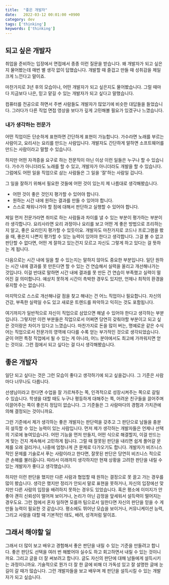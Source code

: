 ```yaml
---
title:  "좋은 개발자"
date:   2022-03-12 00:01:00 +0900
category: dev
tags: ['thinking']
keywords: ['thinking']
---
```


## 되고 싶은 개발자

취업을 준비하는 입장에서 면접에서 종종 이런 질문을 받습니다.
왜 개발자가 되고 싶은지 물어봤는데 매번 별 생각 없이 답했습니다.
개발할 때 즐겁고 만들 때 성취감을 제일 크게 느낀다고 말이죠.

마찬가지로 3년 후의 모습이나, 어떤 개발자가 되고 싶은지도 물어봤습니다.
그럴 때마다 지금보다 나은, 믿고 맡길 수 있는 개발자가 되고 싶다고 말했습니다.

컴퓨터를 전공으로 하면서 주변 사람들도 개발자가 많았기에 비슷한 대답들을 들었습니다.
그러다가 다른 직업 면접 영상을 보다가 깊게 고민해볼 필요가 있겠구나 느꼈습니다.

### 내가 생각하는 전문가

어떤 직업이든 단순하게 표현하면 간단하게 표현이 가능합니다.
가수라면 노래를 부르는 사람이고, 요리사는 요리를 만드는 사람입니다.
개발자도 간단하게 말하면 소프트웨어를 만드는 사람이라고 말할 수 있습니다.

하지만 어떤 자격증을 요구로 하는 전문직이 아닌 이상 이런 일들은 누구나 할 수 있습니다.
가수가 아니더라도 노래를 할 수 있고, 개발자가 아니더라도 개발을 할 수 있습니다.
그럼에도 어떤 일을 직업으로 삼는 사람들은 그 일을 '잘'하는 사람일 겁니다.

그 일을 잘하기 위해서 필요한 것들에 어떤 것이 있는지 제 나름대로 생각해봤습니다.

- 어떤 것이 좋은 것인지 평가할 수 있어야 합니다.
- 원하는 시간 내에 원하는 결과를 만들 수 있어야 합니다.
- 스스로 채워나가야 할 점에 대해서 판단하고 실행할 수 있어야 합니다.

제일 먼저 전문가라면 취미로 하는 사람들과 차이를 낼 수 있는 부분이 평가하는 부분이라 생각합니다.
요리사라면 요리 과정이나 요리를 보고 어떤 게 좋은 방법으로 조리하는지 알고, 좋은 요리인지 평가할 수 있듯이요.
개발자도 마찬가지로 코드나 프로그램을 봤을 때, 좋은지 나쁜지 평가할 수 있는 능력이 있어야 한다고 생각합니다.
그걸 볼 수 없고 판단할 수 없다면, 어떤 게 잘하고 있는건지 모르고 자신도 그렇게 하고 있다는 걸 뜻하는 게 됩니다.

다음으로는 시간 내에 일을 할 수 있는지는 말하지 않아도 중요한 부분입니다.
일단 원하는 시간 내에 결과를 못 만든다면 할 수 있는 건 연습해서 실력을 올리고 개선해나가는 것입니다.
이걸 반대로 말하면 시간 내에 결과를 못 만든 건 연습이 부족했고 실력이 떨어진 걸 의미합니다.
예상치 못하게 시간이 촉박한 경우도 있지만, 언제나 최적의 환경을 유지할 수는 없습니다.

마지막으로 스스로 개선해나갈 점을 찾고 해내는 건 어느 직업이나 필요합니다.
자신의 건강, 부족한 실력일 수도 있고 새로운 트렌드를 파악하고 익히는 것도 포함됩니다.

여기까지가 일반적으로 자신이 직업으로 삼았으면 해낼 수 있어야 한다고 생각하는 부분입니다.
그렇지만 이런 부분들은 직업으로서 어쩌면 당연히 갖춰야할 부분이고 되고 싶은 것이랑은 차이가 있다고 느꼈습니다.
마찬가지로 돈을 많이 버는, 명예로운 같은 수식어는 직업으로서 전문가의 영역에 다다를 수록 얻는 부가적인 것으로 생각되었습니다.
굳이 어떤 특정 직업에서 될 수 있는 게 아니라, 어느 분야에서도 최고에 가까워지면 얻는 것이요.
그런 점에서 되고 싶다는 걸 다시 생각해봤습니다.

## 좋은 개발자

일단 되고 싶다는 것은 그런 모습이 좋다고 생각하기에 되고 싶을겁니다.
그 기준은 사람마다 너무나도 다릅니다.

선생님이라고 한다면 수업을 잘 가르쳐주는 쪽, 인격적으로 성장시켜주는 쪽으로 갈릴 수 있습니다.
학생을 대할 때도 누구나 평등하게 대해주는 쪽, 어려운 친구들을 끌어주며 이끌어주는 쪽이 좋은지 정답이 없습니다.
그 기준들은 그 사람마다의 경험과 가치관에 의해 결정되는 것이니까요.

그런 기준에서 제가 생각하는 좋은 개발자는 판단력을 갖추고 그 판단으로 남들을 충분히 설득할 수 있는 능력이 있는 사람입니다.
먼저 제가 생각하는 개발자들은 언제나 선택의 기로에 놓여있습니다.
어떤 기능을 먼저 만들지, 어떤 식으로 해결할지, 이걸 만드는 게 맞는 건지 계속해서 고민하게 됩니다.
그럴 때 잘못된 판단을 내리면 쉽게 풀어갈 문제를 오래 걸리거나, 나중에 엄청나게 큰 문제로 다가오기도 합니다.
개발자가 비즈니스적인 문제를 기술로서 푸는 사람이라고 한다면, 잘못된 판단은 당연히 비즈니스 적으로 큰 손해를 불러옵니다.
따라서 미래까지 생각하지만 현재 상황을 고려한 판단을 내릴 수 있는 개발자가 좋다고 생각했습니다.

하지만 이런 판단을 했지만 다른 사람과 협업할 때 원하는 결정으로 못 끌고 가는 경우를 많이 봤습니다.
생각은 했지만 정리가 안되서 말로 표현을 못하거나, 자신의 입장에선 맞지만 다른 사람의 입장을 배려하지 못하는 경우도 있었습니다.
혹은 평소에 이미지가 안좋아 괜히 신뢰성이 떨어져 보이거나, 논리가 아닌 감정을 앞세워서 설득력이 떨어지는 경우도요.
그런 점에서 혼자 일하면 모를까 팀으로서 일한다면 자신의 판단을 믿을 수 게 만들 능력이 필요한 것 같습니다.
평소에도 뛰어난 모습을 보이거나, 커뮤니케이션 능력, 그리고 사람을 대할 때 기본적인 태도, 배려, 성격처럼 말이죠.

## 그래서 해야할 일

그래서 더 많이 보고 배우고 경험해서 좋은 판단을 내릴 수 있는 기준을 만들려고 합니다.
좋은 판단도 선택을 여러 번 해봤어야 실수도 하고 회고하면서 내릴 수 있는 것이니까요.
그리고 글을 더 잘 써보려고 합니다. 글도 자신의 판단에 대해 남들에게 설득시키는 과정이니까요.
기술적으로 뭔가 더 잘 한 글에 비해 더 가독성 있고 잘 설명한 글에 눈길이 갈 때가 많습니다.
그런 개발자들을 보고 배우며 제 판단을 설득시킬 수 있는 개발자가 되고 싶습니다.
